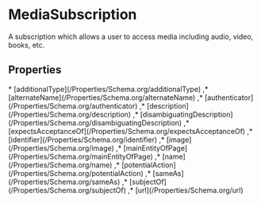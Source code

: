 # MediaSubscription

A subscription which allows a user to access media including audio, video, books, etc.

## Properties

<Grid>
* [additionalType](/Properties/Schema.org/additionalType)
,* [alternateName](/Properties/Schema.org/alternateName)
,* [authenticator](/Properties/Schema.org/authenticator)
,* [description](/Properties/Schema.org/description)
,* [disambiguatingDescription](/Properties/Schema.org/disambiguatingDescription)
,* [expectsAcceptanceOf](/Properties/Schema.org/expectsAcceptanceOf)
,* [identifier](/Properties/Schema.org/identifier)
,* [image](/Properties/Schema.org/image)
,* [mainEntityOfPage](/Properties/Schema.org/mainEntityOfPage)
,* [name](/Properties/Schema.org/name)
,* [potentialAction](/Properties/Schema.org/potentialAction)
,* [sameAs](/Properties/Schema.org/sameAs)
,* [subjectOf](/Properties/Schema.org/subjectOf)
,* [url](/Properties/Schema.org/url)

</Grid>

